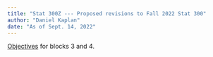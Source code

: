 ```yaml
---
title: "Stat 300Z --- Proposed revisions to Fall 2022 Stat 300"
author: "Daniel Kaplan"
date: "As of Sept. 14, 2022"
---
```


[Objectives](objectives-diffs.html) for blocks 3 and 4.

